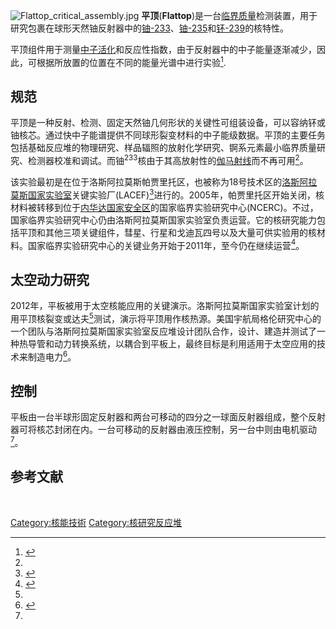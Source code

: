 [[File:Flattop_critical_assembly.jpg|thumb]]
'''平顶'''('''Flattop''')是一台[[临界质量|临界质量]]检测装置，用于研究包裹在球形天然铀反射器中的[[铀-233|铀-233]]、[[铀-235|铀-235]]和[[钚的同位素|钚-239]]的核特性。

平顶组件用于测量[[中子活化|中子活化]]和反应性指数，由于反射器中的中子能量逐渐减少，因此，可根据所放置的位置在不同的能量光谱中进行实验<ref name=malefant>{{cite journal|last=Malenfant|first=R. E.|title=洛斯阿拉莫斯关键装配厂|journal=洛斯阿拉莫斯国家实验室|date=1981年6月|volume=LA-872-MS|doi=10.2172/6463833|url=https://digital.library.unt.edu/ark:/67531/metadc1207981/m2/1/high_res_d/6463833.pdf|access-date=2021-02-20|archive-date=2019-05-03|archive-url=https://web.archive.org/web/20190503004619/https://digital.library.unt.edu/ark:/67531/metadc1207981/m2/1/high_res_d/6463833.pdf|dead-url=no}}</ref>.

==规范==
平顶是一种反射、检测、固定天然铀几何形状的关键性可组装设备，可以容纳钚或铀核芯。通过快中子能谱提供不同球形裂变材料的中子能级数据。平顶的主要任务包括基础反应堆的物理研究、样品辐照的放射化学研究、锕系元素最小临界质量研究、检测器校准和调试。而铀<sup>233</sup>核由于其高放射性的[[伽马射线|伽马射线]]而不再可用<ref name="malefant" />。

该实验最初是在位于洛斯阿拉莫斯帕贾里托区，也被称为18号技术区的[[洛斯阿拉莫斯国家实验室|洛斯阿拉莫斯国家实验室]]关键实验厂(LACEF)<ref>{{Cite journal|last=Loaiza|first=David|last2=Gehman|first2=Daniel|date=2006|title=洛斯阿拉莫斯临界实验厂时代的终结：临界装配和实验史(1946年–2004年)|journal=核能年鉴|volume=33|issue=17–18|pages=1339–1359|doi=10.1016/j.anucene.2006.09.009}}</ref>进行的。2005年，帕贾里托区开始关闭，核材料被转移到位于[[内华达试验场|内华达国家安全区]]的国家临界实验研究中心(NCERC)。不过，国家临界实验研究中心仍由洛斯阿拉莫斯国家实验室负责运营。它的核研究能力包括平顶和其他三项关键组件，彗星、行星和戈迪瓦四号以及大量可供实验用的核材料。国家临界实验研究中心的关键业务开始于2011年，至今仍在继续运营<ref name="ncerc">{{cite journal|last=Hayes|first=David K.|author2=Myers|title=国家临界实验研究中心：能力与现状|journal=核材料管理研究所第53届年会|date=2012年7月16日|issue=LA-UR-12-22906|url=http://www.osti.gov/bridge/product.biblio.jsp?query_id=1&page=0&osti_id=1046008|accessdate=2012年11月28日}}</ref>。 

==太空动力研究 ==
{{main|千瓦级}}
2012年，平板被用于太空核能应用的关键演示。洛斯阿拉莫斯国家实验室计划的用平顶核裂变或达夫<ref name="DUFF"/>测试，演示将平顶用作核热源。美国宇航局格伦研究中心的一个团队与洛斯阿拉莫斯国家实验室反应堆设计团队合作，设计、建造并测试了一种热导管和动力转换系统，以耦合到平板上，最终目标是利用适用于太空应用的技术来制造电力<ref name="DUFF">{{cite web |last=Gibson |first=Marc A. |first2=Maxwell H. |last2=Briggs |first3=James L. |last3=Sanzi |first4=Michael H. |last4=Brace |title=热导管驱动斯特林变换器在平顶裂变(DUFF)实验中的应用 |url=https://ntrs.nasa.gov/archive/nasa/casi.ntrs.nasa.gov/20140011536.pdf |agency=太空核技术和新兴技术(NETS-2013)，[[美国宇航局|美国宇航局]] |publisher=[[美国核学会|美国核学会]] |location=阿尔伯克基 |date=2013年12月 |access-date=2021-02-20 |archive-date=2022-01-13 |archive-url=https://web.archive.org/web/20220113145338/https://ntrs.nasa.gov/archive/nasa/casi.ntrs.nasa.gov/20140011536.pdf |dead-url=no }}</ref>。
==控制==
平板由一台半球形固定反射器和两台可移动的四分之一球面反射器组成，整个反射器可将核芯封闭在内。一台可移动的反射器由液压控制，另一台中则由电机驱动<ref name=malefant />。
==参考文献==
{{Reflist}}
 
[[Category:核能技術|Category:核能技術]]
[[Category:核研究反应堆|Category:核研究反应堆]]